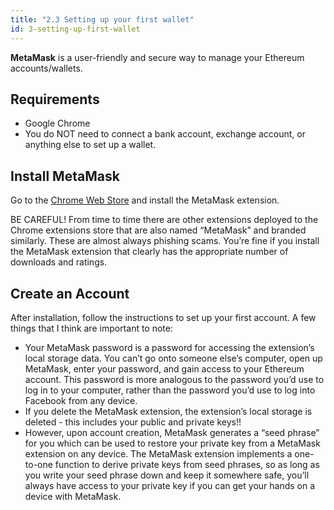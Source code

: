 ```yaml
---
title: "2.3 Setting up your first wallet"
id: 3-setting-up-first-wallet
---
```



<Author name="gubsheep" url="https://twitter.com/gubsheep" />

**MetaMask** is a user-friendly and secure way to manage your Ethereum accounts/wallets.

## Requirements

- Google Chrome
- You do NOT need to connect a bank account, exchange account, or anything else to set up a wallet.

## Install MetaMask

Go to the [Chrome Web Store](https://chrome.google.com/webstore/search/metamask) and install the MetaMask extension.

BE CAREFUL! From time to time there are other extensions deployed to the Chrome extensions store that are also named “MetaMask” and branded similarly. These are almost always phishing scams. You’re fine if you install the MetaMask extension that clearly has the appropriate number of downloads and ratings.

## Create an Account

After installation, follow the instructions to set up your first account. A few things that I think are important to note:

- Your MetaMask password is a password for accessing the extension’s local storage data. You can’t go onto someone else’s computer, open up MetaMask, enter your password, and gain access to your Ethereum account. This password is more analogous to the password you’d use to log in to your computer, rather than the password you’d use to log into Facebook from any device.
- If you delete the MetaMask extension, the extension’s local storage is deleted - this includes your public and private keys!!
- However, upon account creation, MetaMask generates a “seed phrase” for you which can be used to restore your private key from a MetaMask extension on any device. The MetaMask extension implements a one-to-one function to derive private keys from seed phrases, so as long as you write your seed phrase down and keep it somewhere safe, you’ll always have access to your private key if you can get your hands on a device with MetaMask.
